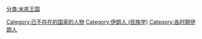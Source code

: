 [[分类:米底王国|分类:米底王国]]
[[Category:已不存在的国家的人物|Category:已不存在的国家的人物]]
[[Category:伊朗人_(民族学)|Category:伊朗人 (民族学)]]
[[Category:各时期伊朗人|Category:各时期伊朗人]]